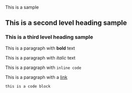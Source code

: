 This is a sample

## This is a second level heading sample

### This is a third level heading sample

This is a paragraph with **bold** text

This is a paragraph with _italic_ text

This is a paragraph with `inline code`

This is a paragraph with a [link](https://www.google.com)

```
this is a code block
```